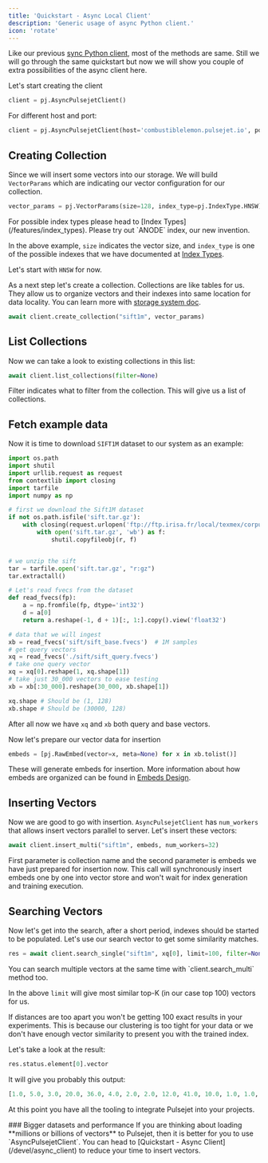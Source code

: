 ```yaml
---
title: 'Quickstart - Async Local Client'
description: 'Generic usage of async Python client.'
icon: 'rotate'
---
```


Like our previous [sync Python client](/devel/client), most of the methods are same. Still we will go through the same quickstart but now we will show you couple of extra possibilities of the async client here.

Let's start creating the client

```python Create the client
client = pj.AsyncPulsejetClient()
```

For different host and port:

```python Create the client with different host and port
client = pj.AsyncPulsejetClient(host='combustiblelemon.pulsejet.io', port=34102)
```

## Creating Collection

Since we will insert some vectors into our storage. We will build `VectorParams` which are indicating our
vector configuration for our collection.

```python Build vector configuration for our collection
vector_params = pj.VectorParams(size=128, index_type=pj.IndexType.HNSW)
```

<Note>
For possible index types please head to [Index Types](/features/index_types).
Please try out `ANODE` index, our new invention.
</Note>

In the above example, `size` indicates the vector size, and `index_type` is 
one of the possible indexes that we have documented at [Index Types](/features/index_types).

Let's start with `HNSW` for now.

As a next step let's create a collection. Collections are like tables for us.
They allow us to organize vectors and their indexes into same location for data locality.
You can learn more with [storage system doc](design/storage).

```python Create collection
await client.create_collection("sift1m", vector_params)
```

## List Collections

Now we can take a look to existing collections in this list:

```python List collections
await client.list_collections(filter=None)
```

Filter indicates what to filter from the collection. This will give us a list of collections.

## Fetch example data

Now it is time to download `SIFT1M` dataset to our system as an example:

```python Download and separate Sift1M dataset
import os.path
import shutil
import urllib.request as request
from contextlib import closing
import tarfile
import numpy as np

# first we download the Sift1M dataset
if not os.path.isfile('sift.tar.gz'):
    with closing(request.urlopen('ftp://ftp.irisa.fr/local/texmex/corpus/sift.tar.gz')) as r:
        with open('sift.tar.gz', 'wb') as f:
            shutil.copyfileobj(r, f)


# we unzip the sift
tar = tarfile.open('sift.tar.gz', "r:gz")
tar.extractall()

# Let's read fvecs from the dataset
def read_fvecs(fp):
    a = np.fromfile(fp, dtype='int32')
    d = a[0]
    return a.reshape(-1, d + 1)[:, 1:].copy().view('float32')

# data that we will ingest
xb = read_fvecs('sift/sift_base.fvecs')  # 1M samples
# get query vectors
xq = read_fvecs('./sift/sift_query.fvecs')
# take one query vector
xq = xq[0].reshape(1, xq.shape[1])
# take just 30_000 vectors to ease testing
xb = xb[:30_000].reshape(30_000, xb.shape[1])

xq.shape # Should be (1, 128)
xb.shape # Should be (30000, 128)
```

After all now we have `xq` and `xb` both query and base vectors.

Now let's prepare our vector data for insertion
```python Prepare vector data for insertion.
embeds = [pj.RawEmbed(vector=x, meta=None) for x in xb.tolist()]
```

These will generate embeds for insertion. More information about how embeds are organized can be found in [Embeds Design](/design/embeds).

## Inserting Vectors

Now we are good to go with insertion. 
<Tip> `AsyncPulsejetClient` has `num_workers` that allows insert vectors parallel to server.</Tip>
Let's insert these vectors:

```python Insert vectors into Pulsejet
await client.insert_multi("sift1m", embeds, num_workers=32)
```

First parameter is collection name and the second parameter is embeds we have just prepared for insertion now.
This call will synchronously insert embeds one by one into vector store and won't wait for index generation and training execution.

## Searching Vectors

Now let's get into the search, after a short period, indexes should be started to be populated.
Let's use our search vector to get some similarity matches.

```python Search by a single vector
res = await client.search_single("sift1m", xq[0], limit=100, filter=None)
```

<Info>
You can search multiple vectors at the same time with `client.search_multi` method too.
</Info>

In the above `limit` will give most similar top-K (in our case top 100) vectors for us. 

<Warning>If distances are too apart you won't be getting 100 exact results in your experiments. This is because our clustering is too tight for your data or we don't have enough vector similarity to present you with the trained index.</Warning>

Let's take a look at the result:
```python Extract vectors
res.status.element[0].vector
```

It will give you probably this output:

```python Search output's first match
[1.0, 5.0, 3.0, 20.0, 36.0, 4.0, 2.0, 2.0, 12.0, 41.0, 10.0, 1.0, 1.0, 8.0, 69.0, 23.0, 5.0, 12.0, 12.0, 20.0, 16.0, 9.0, 78.0, 39.0, 50.0, 0.0, 0.0, 10.0, 20.0, 10.0, 12.0, 9.0, 2.0, 0.0, 0.0, 25.0, 106.0, 69.0, 11.0, 5.0, 0.0, 0.0, 1.0, 45.0, 69.0, 109.0, 125.0, 16.0, 25.0, 18.0, 4.0, 0.0, 7.0, 23.0, 125.0, 115.0, 125.0, 7.0, 2.0, 0.0, 3.0, 9.0, 41.0, 76.0, 9.0, 7.0, 20.0, 34.0, 46.0, 45.0, 12.0, 14.0, 11.0, 13.0, 15.0, 125.0, 125.0, 29.0, 11.0, 3.0, 114.0, 125.0, 68.0, 51.0, 28.0, 10.0, 16.0, 12.0, 119.0, 44.0, 62.0, 12.0, 3.0, 6.0, 7.0, 34.0, 3.0, 1.0, 8.0, 7.0, 16.0, 15.0, 34.0, 33.0, 21.0, 28.0, 23.0, 36.0, 26.0, 26.0, 18.0, 12.0, 59.0, 92.0, 66.0, 31.0, 46.0, 29.0, 12.0, 7.0, 18.0, 1.0, 4.0, 6.0, 26.0, 47.0, 44.0, 34.0]
```

At this point you have all the tooling to integrate Pulsejet into your projects.

<Tip>
    ### Bigger datasets and performance
    If you are thinking about loading **millions or billions of vectors** to Pulsejet, then it is better for you to use `AsyncPulsejetClient`. You can head to [Quickstart - Async Client](/devel/async_client) to reduce your time to insert vectors.
</Tip>